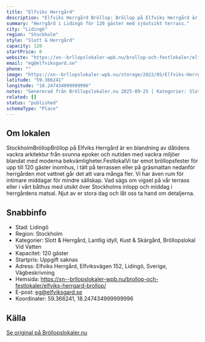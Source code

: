 ```yaml
---
title: "Elfviks Herrgård"
description: "Elfviks Herrgård Bröllop: Bröllop på Elfviks Herrgård är en blandning av dåtidens vackra arkitektur från svunna epoker och nutiden med vackra miljöer.."
summary: "Herrgård i Lidingö för 120 gäster med sjöutsikt terrass."
city: "Lidingö"
region: "Stockholm"
style: "Slott & Herrgård"
capacity: 120
startPrice: 0
website: "https://xn--brllopslokaler-wpb.nu/brollop-och-festlokaler/elfviks-herrgard-brollop/"
email: "eg@elfviksgard.se"
phone: ""
image: "https://xn--brllopslokaler-wpb.nu/storage/2022/05/Elfviks-Herrgard-festlokal-i-stockholm2.webp"
latitude: "59.366241"
longitude: "18.247434999999996"
notes: "Genererad från Bröllopslokaler.nu 2025-09-25 | Kategorier: Slott & Herrgård, Lantlig idyll, Kust & Skärgård, Bröllopslokal Vid Vatten"
related: []
status: "published"
schemaType: "Place"
---
```


## Om lokalen

StockholmBröllopBröllop på Elfviks Herrgård är en blandning av dåtidens vackra arkitektur från svunna epoker och nutiden med vackra miljöer blandat med moderna bekvämligheter.FestlokalVi tar emot bröllopsfester för upp till 120 gäster inomhus, i tält på terrassen eller på gräsmattan nedanför herrgården mot vattnet går det att vara många fler. Vi har även rum för intimare middagar för mindre sällskap. Vad sägs om vigsel på vår terrass eller i vårt båthus med utsikt över Stockholms inlopp och middag i herrgårdens matsal. Njut av er stora dag och låt oss ta hand om detaljerna.

## Snabbinfo

- Stad: Lidingö
- Region: Stockholm
- Kategorier: Slott & Herrgård, Lantlig idyll, Kust & Skärgård, Bröllopslokal Vid Vatten
- Kapacitet: 120 gäster
- Startpris: Uppgift saknas
- Adress: Elfviks Herrgård, Elfviksvägen 152, Lidingö, Sverige, Vägbeskrivning
- Hemsida: https://xn--brllopslokaler-wpb.nu/brollop-och-festlokaler/elfviks-herrgard-brollop/
- E-post: eg@elfviksgard.se
- Koordinater: 59.366241, 18.247434999999996

## Källa

[Se original på Bröllopslokaler.nu](https://xn--brllopslokaler-wpb.nu/brollop-och-festlokaler/elfviks-herrgard-brollop/)
